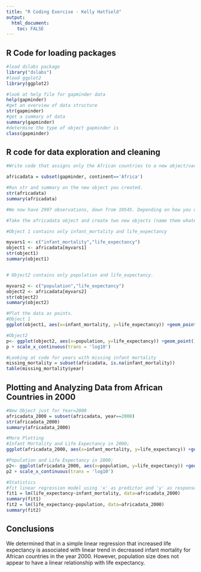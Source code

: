 ```yaml
---
title: "R Coding Exercise - Kelly Hatfield"
output:
  html_document:
    toc: FALSE
---
```


## R Code for loading packages

```r

#load dslabs package
library("dslabs")
#load ggplot2
library(ggplot2)

#look at help file for gapminder data
help(gapminder)
#get an overview of data structure
str(gapminder)
#get a summary of data
summary(gapminder)
#determine the type of object gapminder is
class(gapminder)


```

## R code for data exploration and cleaning

```r
#Write code that assigns only the African countries to a new object/variable called africadata. 

africadata = subset(gapminder, continent=='Africa')

#Run str and summary on the new object you created.
str(africadata)
summary(africadata)

#We now have 2907 observations, down from 10545. Depending on how you do this, you might also notice that all the different categories are still kept in the continent (and other) variables, but show 0.

#Take the africadata object and create two new objects (name them whatever you want)

#Object 1 contains only infant_mortality and life_expectancy

myvars1 <- c("infant_mortality","life_expectancy")
object1 <- africadata[myvars1]
str(object1)
summary(object1)


# Object2 contains only population and life_expectancy. 

myvars2 <- c("population","life_expectancy")
object2 <- africadata[myvars2]
str(object2)
summary(object2)

#Plot the data as points.
#Object 1
ggplot(object1, aes(x=infant_mortality, y=life_expectancy)) +geom_point()

#Object2
p<- ggplot(object2, aes(x=population, y=life_expectancy)) +geom_point()
p + scale_x_continuous(trans = 'log10')

#Looking at code for years with missing infant mortality
missing_mortality = subset(africadata, is.na(infant_mortality)) 
table(missing_mortality$year)

```

## Plotting and Analyzing Data from African Countries in 2000

```r

#New Object just for Year=2000
africadata_2000 = subset(africadata, year==2000) 
str(africadata_2000)
summary(africadata_2000)

#More Plotting
#Infant Mortality and Life Expectancy in 2000;
ggplot(africadata_2000, aes(x=infant_mortality, y=life_expectancy)) +geom_point()

#Population and Life Expectancy in 2000; 
p2<- ggplot(africadata_2000, aes(x=population, y=life_expectancy)) +geom_point()
p2 + scale_x_continuous(trans = 'log10')

#Statistics
#fit linear regression model using 'x' as predictor and 'y' as response variable
fit1 = lm(life_expectancy~infant_mortality, data=africadata_2000)
summary(fit1)
fit2 = lm(life_expectancy~population, data=africadata_2000)
summary(fit2)

```

## 

## Conclusions

We determined that in a simple linear regression that increased life expectancy is associated with linear trend in decreased infant mortality for African countries in the year 2000. However, population size does not appear to have a linear relationship with life expectancy.
